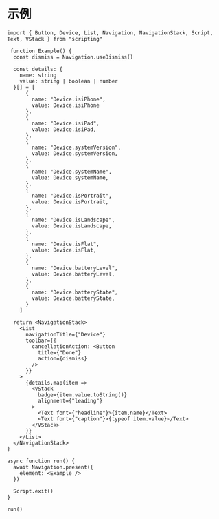 # 示例

```tsx
import { Button, Device, List, Navigation, NavigationStack, Script, Text, VStack } from "scripting"

 function Example() {
  const dismiss = Navigation.useDismiss()

  const details: {
    name: string
    value: string | boolean | number
  }[] = [
      {
        name: "Device.isiPhone",
        value: Device.isiPhone
      },
      {
        name: "Device.isiPad",
        value: Device.isiPad,
      },
      {
        name: "Device.systemVersion",
        value: Device.systemVersion,
      },
      {
        name: "Device.systemName",
        value: Device.systemName,
      },
      {
        name: "Device.isPortrait",
        value: Device.isPortrait,
      },
      {
        name: "Device.isLandscape",
        value: Device.isLandscape,
      },
      {
        name: "Device.isFlat",
        value: Device.isFlat,
      },
      {
        name: "Device.batteryLevel",
        value: Device.batteryLevel,
      },
      {
        name: "Device.batteryState",
        value: Device.batteryState,
      }
    ]

  return <NavigationStack>
    <List
      navigationTitle={"Device"}
      toolbar={{
        cancellationAction: <Button
          title={"Done"}
          action={dismiss}
        />
      }}
    >
      {details.map(item =>
        <VStack
          badge={item.value.toString()}
          alignment={"leading"}
        >
          <Text font={"headline"}>{item.name}</Text>
          <Text font={"caption"}>{typeof item.value}</Text>
        </VStack>
      )}
    </List>
  </NavigationStack>
}

async function run() {
  await Navigation.present({
    element: <Example />
  })

  Script.exit()
}

run()
```